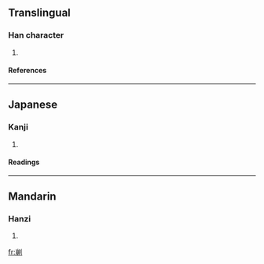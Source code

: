 ==Translingual==
===Han character===
{{Han char|rad=刀|as=11|sn=13|four=2220<sub>0</sub>|canj=山月中弓 (UBLN), X山月中弓 (XUBLN)}}
# {{defn|Han}}
====References====
{{Han ref|kx=0143.310|dkj=02158|hdz=10354.040|uh=527B|ud=21115|bh=DCC8|bd=56520}}
----
==Japanese==
===Kanji===
{{ja-kanji|grade=|rs=刀11}}
# {{defn|Japanese}} 
====Readings====
{{ja-readings|on=[[ふう]] (hū), [[ぶ]] (bu)|kun=}}
----
==Mandarin==
===Hanzi===
{{cmn-hanzi|pin=[[fóu]] (fou2)|wg=fou<sup>2</sup>}}
# {{defn|Mandarin}}

[[fr:剻]]